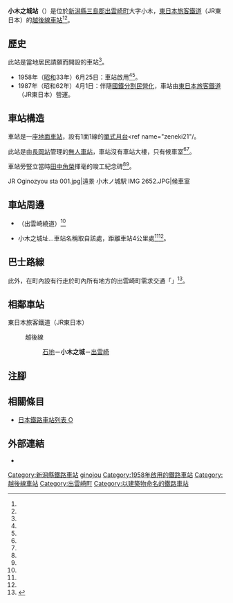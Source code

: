 {{NoteTA
|T=zh-hans:小木之城站;zh-hk:小木之城站;zh-tw:小木之城車站;
|1=zh-hans:小木之城站;zh-hk:小木之城站;zh-tw:小木之城車站;
}}
{{Infobox station
|公司色 = green
|站名 = 小木之城站
|圖片 = Izumozaki Station 2019,05.jpg
|圖片說明 = 車站大樓（2019年5月）
|日文原名 = 小木ノ城
|平假名 = おぎのじょう
|羅馬拼音 = Oginojō
|副站名 = 
|電報略號 = オヨ
|所在地 = {{JPN}}[[新潟縣|新潟縣]][[三島郡_(新潟縣)|三島郡]][[出雲崎町|出雲崎町]]大字小木<ref name="zeneki21">{{Cite book|title =週刊 JR全駅・全車両基地 |publisher = {{Translink|ja|朝日新聞出版}} |series=週刊朝日百科 |volume  =21号 新潟駅・弥彦駅・津南駅ほか |date =2012-12-30 |page =21 |language=ja}}</ref><ref name="nippo">{{Cite book |author=[[鐵道友之會|鐵道友之會]]新潟分部（監修） |title=新潟県鉄道全駅 増補改訂版 |publisher={{Translink|ja|新潟日報社|新潟日報社|新潟日報事業社}} |date=2015-06-30 |isbn=978-4-86132-606-6 |page=98}}</ref>
|座標 = {{coord|37|30|55.45|N|138|42|14.34|E|type:railwaystation_region:JP-24|display=inline,title}}
|車站構造 = [[地面車站|地面車站]]<ref name="zeneki21"/>
|月台配置 = 1面1線<ref name="zeneki21"/><ref name="nippo" />
|啟用年月日 = 1958年（[[昭和|昭和]]33年）6月25日<ref name="zeneki21"/><ref name="nippo" />
|廢站年月日 = 
|乘客人數 = 
|上下車人次 = 
|統計年度 = 
|轉車 = 
|全寬備註 = [[無人車站|無人車站]]<ref name="zeneki21"/><ref name="nippo"/>
|adjacent = {{Adjacent stations|system=東日本旅客鐵道|line=越後線|left=石地|right=出雲崎|note-left=4.0km|note-mid=距離[[柏崎站|柏崎]]22.7km|note-right=2.1km}}
}}
'''小木之城站'''（{{jpn|j=小木ノ城駅|hg=おぎのじょうえき|rm=Oginojō eki|f=y}}）是位於[[新潟縣|新潟縣]][[三島郡_(新潟縣)|三島郡]][[出雲崎町|出雲崎町]]大字小木，[[東日本旅客鐵道|東日本旅客鐵道]]（JR東日本）的[[越後線|越後線]][[鐵路車站|車站]]<ref name="zeneki21"/><ref name="nippo"/>。

== 歷史 ==
此站是當地居民請願而開設的車站<ref name="nippo"/>。

* 1958年（[[昭和|昭和]]33年）6月25日：車站啟用<ref name="zeneki21"/><ref name="nippo"/>。
* 1987年（昭和62年）4月1日：伴隨[[國鐵分割民營化|國鐵分割民營化]]，車站由[[東日本旅客鐵道|東日本旅客鐵道]]（JR東日本）營運。

== 車站構造 ==
車站是一座[[地面車站|地面車站]]，設有1面1線的[[單式月台|單式月台]]<ref name="zeneki21"/。

此站是由[[長岡站|長岡站]]管理的[[無人車站|無人車站]]，車站沒有車站大樓，只有候車室<ref name="zeneki21"/><ref name="nippo"/>。

車站旁豎立當時{{Translink|ja|郵政大臣}}[[田中角榮|田中角榮]]揮毫的竣工紀念碑<ref name="zeneki21"/><ref name="nippo"/>。

<gallery>
JR Oginozyou sta 001.jpg|遠景
小木ノ城駅 IMG 2652.JPG|候車室
</gallery>

== 車站周邊 ==
* {{Translink|ja|国道116号|國道116號}}（出雲崎繞道）<ref name="zeneki21"/>
* 小木之城址…車站名稱取自該處，距離車站4公里處<ref name="zeneki21"/><ref name="nippo"/>。

== 巴士路線 ==
此外，在町內設有行走於町內所有地方的出雲崎町需求交通「{{lang|ja|てまりん}}」<ref name="2020Temarin">{{Cite web|url=https://www.town.izumozaki.niigata.jp/_files/00040150/R2temaritirashi.pdf|title=出雲崎町デマンド交通「てまりん」チラシ|work=出雲崎町デマンド交通「てまりん」|publisher=出雲崎町|accessdate=2020-09-04|language=ja|archive-date=2020-10-13|archive-url=https://web.archive.org/web/20201013063930/https://www.town.izumozaki.niigata.jp/_files/00040150/R2temaritirashi.pdf|dead-url=no}}</ref>。

== 相鄰車站 ==
; 東日本旅客鐵道（JR東日本）
: {{Color|#40934d|■}}越後線
:: [[石地站|石地]]－'''小木之城'''－[[出雲崎站|出雲崎]]

== 注腳 ==
{{Reflist}}

== 相關條目 ==
{{Commonscat|Oginojo Station}}
* [[日本鐵路車站列表_O|日本鐵路車站列表 O]]

== 外部連結 ==
*{{外部連結/JR東日本車站|366|小木之城}}{{ja icon}}

{{越後線}}

{{DEFAULTSORT:Oginojo}}
[[Category:新潟縣鐵路車站|Category:新潟縣鐵路車站]]
[[Category:日本鐵路車站_O|ginojou]]
[[Category:1958年啟用的鐵路車站|Category:1958年啟用的鐵路車站]]
[[Category:越後線車站|Category:越後線車站]]
[[Category:出雲崎町|Category:出雲崎町]]
[[Category:以建築物命名的鐵路車站|Category:以建築物命名的鐵路車站]]